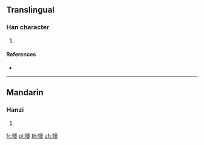 {{character info/new}}
==Translingual==

===Han character===
{{Han char|rn=93|rad=牛|as=20|sn=24|four=28547|canj=HQTCE|ids=⿰牜夔}}

# {{defn|Han|sort=牛20}}

====References====
* {{Han ref|kx=0705.220|dkj=20227|dj=1118.070|hdz=31823.050|uh=72AA|ud=29354|bh=F8F7|bd=63735}}

----

==Mandarin==

===Hanzi===
{{cmn-hanzi|pin=[[chái]] ([[chai2]]), [[kuí]] ([[kui2]])|wg=ch'ai<sup>2</sup>, k'uei<sup>2</sup>}}

# {{defn|lang=cmn|sort=牛20}}

[[fr:犪]]
[[pl:犪]]
[[th:犪]]
[[zh:犪]]